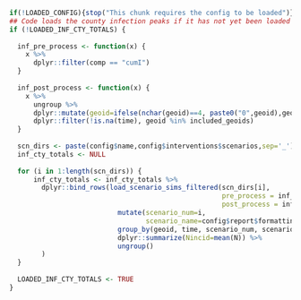 ```r
if(!LOADED_CONFIG){stop("This chunk requires the config to be loaded")}
## Code loads the county infection peaks if it has not yet been loaded
if (!LOADED_INF_CTY_TOTALS) {
  
  inf_pre_process <- function(x) {
    x %>%
      dplyr::filter(comp == "cumI")
  }
  
  inf_post_process <- function(x) {
    x %>% 
      ungroup %>%
      dplyr::mutate(geoid=ifelse(nchar(geoid)==4, paste0("0",geoid),geoid)) %>% 
      dplyr::filter(!is.na(time), geoid %in% included_geoids)
  }
  
  scn_dirs <- paste(config$name,config$interventions$scenarios,sep='_')
  inf_cty_totals <- NULL
  
  for (i in 1:length(scn_dirs)) {
      inf_cty_totals <- inf_cty_totals %>% 
        dplyr::bind_rows(load_scenario_sims_filtered(scn_dirs[i],
                                                     pre_process = inf_pre_process,
                                                     post_process = inf_post_process) %>% 
                           mutate(scenario_num=i,
                                  scenario_name=config$report$formatting$scenario_labels[i]) %>% 
                           group_by(geoid, time, scenario_num, scenario_name) %>% 
                           dplyr::summarize(Nincid=mean(N)) %>% 
                           ungroup()
        )
  }
  
  LOADED_INF_CTY_TOTALS <- TRUE 
}


```
